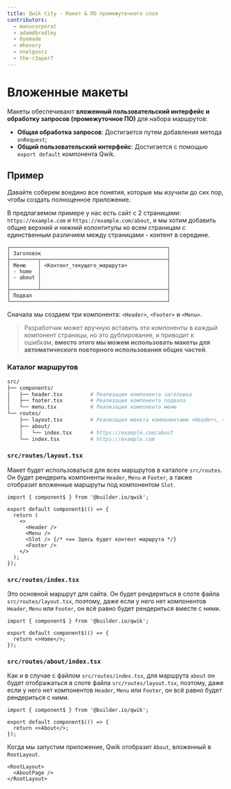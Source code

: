 ```yaml
---
title: Qwik City - Макет & ПО промежуточного слоя
contributors:
  - manucorporat
  - adamdbradley
  - Oyemade
  - mhevery
  - nnelgxorz
  - the-r3aper7
---
```


# Вложенные макеты

Макеты обеспечивают **вложенный пользовательский интерфейс и обработку запросов (промежуточное ПО)** для набора маршрутов:

- **Общая обработка запросов**: Достигается путем добавления метода `onRequest`;
- **Общий пользовательский интерфейс**: Достигается с помощью `export default` компонента Qwik.

## Пример

Давайте соберем воедино все понятия, которые мы изучили до сих пор, чтобы создать полноценное приложение.

В предлагаемом примере у нас есть сайт с 2 страницами: `https://example.com` и `https://example.com/about`, и мы хотим добавить общие верхний и нижний колонтитулы ко всем страницам с единственным различием между страницами - контент в середине.

```
┌───────────────────────────────────────────────────┐
│ Заголовок                                         │
├─────────┬─────────────────────────────────────────┤
│ Меню    │ <Контент_текущего_маршрута>             │
│ - home  │                                         │
│ - about │                                         │
│         │                                         │
├─────────┴─────────────────────────────────────────┤
│ Подвал                                            │
└───────────────────────────────────────────────────┘
```

Сначала мы создаем три компонента: `<Header>`, `<Footer>` и `<Menu>`.

> Разработчик может вручную вставить эти компоненты в каждый компонент страницы, но это дублирование, и приводит к ошибкам, **вместо этого мы можем использовать макеты для автоматического повторного использования общих частей**.

### Каталог маршрутов

```bash
src/
├── components/
│   ├── header.tsx         # Реализация компонента заголовка
│   ├── footer.tsx         # Реализация компонента подвала
│   └── menu.tsx           # Реализация компонента меню
└── routes/
    ├── layout.tsx         # Реализация макета компонентами <Header>, <Footer>, и <Menu>
    ├── about/
    │   └── index.tsx      # https://example.com/about
    └── index.tsx          # https://example.com
```

### `src/routes/layout.tsx`

Макет будет использоваться для всех маршрутов в каталоге `src/routes`. Он будет рендерить компоненты `Header`, `Menu` и `Footer`, а также отобразит вложенные маршруты под компонентом `Slot`.

```tsx title="src/routes/layout.tsx"
import { component$ } from '@builder.io/qwik';

export default component$(() => {
  return (
    <>
      <Header />
      <Menu />
      <Slot /> {/* <== Здесь будет контент маршрута */}
      <Footer />
    </>
  );
});
```

### `src/routes/index.tsx`

Это основной маршрут для сайта. Он будет рендериться в слоте файла `src/routes/layout.tsx`, поэтому, даже если у него нет компонентов `Header`, `Menu` или `Footer`, он всё равно будет рендериться вместе с ними.

```tsx title="src/routes/index.tsx"
import { component$ } from '@builder.io/qwik';

export default component$(() => {
  return <>Home</>;
});
```

### `src/routes/about/index.tsx`

Как и в случае с файлом `src/routes/index.tsx`, для маршрута `about` он будет отображаться в слоте файла `src/routes/layout.tsx`, поэтому, даже если у него нет компонентов `Header`, `Menu` или `Footer`, он всё равно будет рендериться с ними.

```tsx title="src/routes/about/index.tsx"
import { component$ } from '@builder.io/qwik';

export default component$(() => {
  return <>About</>;
});
```

Когда мы запустим приложение, Qwik отобразит `About`, вложенный в `RootLayout`.

```tsx
<RootLayout>
  <AboutPage />
</RootLayout>
```
